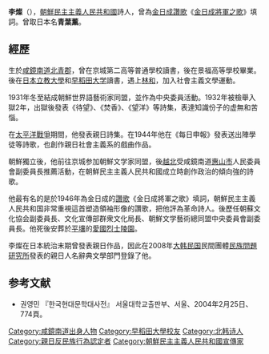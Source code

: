 '''李燦'''（{{bd|1910年|1月15日|1974年|1月14日|catIdx=}}），[[朝鮮民主主義人民共和國|朝鮮民主主義人民共和國]]詩人，曾為[[金日成|金日成]][[讚歌|讚歌]]《[[金日成將軍之歌|金日成將軍之歌]]》填詞。曾取日本名'''青葉薰'''。

==經歷==
生於[[咸鏡南道_(日治時期)|咸鏡南道]][[北青郡|北青郡]]，曾在京城第二高等普通學校讀書，後在景福高等學校畢業。後在[[大日本帝国|日本]][[立教大學|立教大學]]和[[早稻田大学|早稻田大学]]讀書，遇上[[林和|林和]]，加入社會主義文學運動。

1931年冬至結成朝鮮世界語藝術家同盟，並作為中央委員活動。1932年被檢舉入獄2年，出獄後發表《待望》、《焚香》、《望洋》等詩集，表達知識份子的虚無和苦惱。

在[[太平洋戰爭|太平洋戰爭]]期間，他發表親日詩集。在1944年他在《每日申報》發表送出陣學徒等詩歌，也創作親日社會主義系的戲曲作品。

朝鮮獨立後，他前往京城参加朝鮮文学家同盟，後[[越北|越北]]受咸鏡南道[[惠山市|惠山市]]人民委員會副委員長推薦活動，在朝鮮民主主義人民共和國成立時創作政治的傾向強的詩歌。

他最有名的是於1946年為金日成的[[讚歌|讚歌]]《金日成將軍之歌》填詞，朝鮮民主主義人民共和国非常重視這首塑造領袖形像的讚歌，把他評為革命詩人。後歷任朝蘇文化協会副委員長、文化宣傳部群衆文化局長、朝鮮文学藝術總同盟中央委員會副委員長。他死後安葬於[[平壤|平壤]]的[[愛國烈士陵園|愛國烈士陵園]]。

李燦在日本統治末期曾發表親日作品，因此在2008年[[大韩民国|大韩民国]]民間團體[[民族問題研究所|民族問題研究所]]發表的親日人名辭典文學部門登錄了他。

==参考文献==
*권영민 『한국현대문학대사전』 서울대학교출판부、서울、2004年2月25日、774頁。
[[Category:咸鏡南道出身人物|Category:咸鏡南道出身人物]]
[[Category:早稻田大學校友|Category:早稻田大學校友]]
[[Category:北韩诗人|Category:北韩诗人]]
[[Category:親日反民族行為認定者|Category:親日反民族行為認定者]]
[[Category:朝鮮民主主義人民共和國宣傳家|Category:朝鮮民主主義人民共和國宣傳家]]